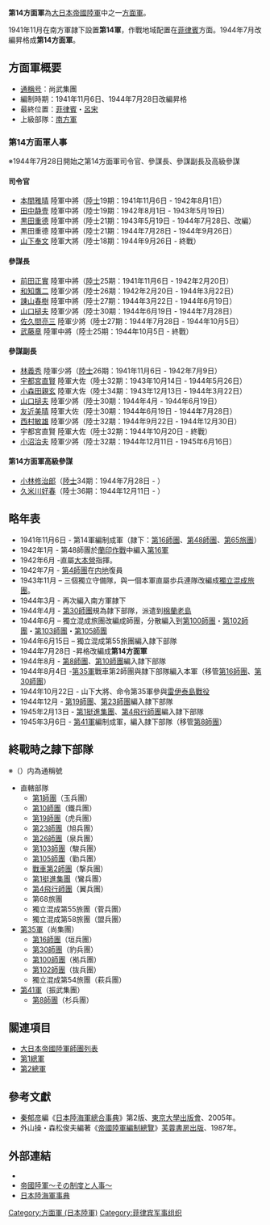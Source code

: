 {{expand|time=2012-08-07T23:18:20+00:00}}
{{Infobox Military Unit
|unit_name= 第14方面軍
|image= <!--图像-->
|caption= <!--图像说明-->
|dates= <!--存在时期-->
|country=  [[file:Flag_of_Japan.svg|20px]][[大日本帝国|大日本帝国]]  
|allegiance= <!--最高统帅-->
|branch= [[大日本帝国陸軍|大日本帝国陸軍]]
|type= <!--类型-->
|role= <!--功能-->
|size= [[军_(编制单位)|軍]]（～1944年）<br>[[方面軍|方面軍]]
|command_structure= 
|current_commander= <!--指挥官-->
|garrison= <!--总部--> |equipment= <!--装备--> |ceremonial_chief= <!--象征式指挥官--> |colonel_of_the_regiment= <!--上校--> |nickname= 尚武 |patron= <!--赞助者--> |motto= <!--格言--> |colors= <!--颜色--> |march= <!--军歌--> |mascot= <!--吉祥物--> |battles= [[第二次世界大战|第二次世界大战]] |anniversaries= <!--纪念日--> |decorations= <!--奖章--> |battle_honours= <!--荣誉战役--> |notable_commanders= <!--著名指挥官--> |identification_symbol= <!--佩章1--> |identification_symbol_2= <!--佩章2--> |identification_symbol_3= <!--佩章3--> |identification_symbol_4= <!--佩章4--> }}

{{japanese|japanese=第14方面軍|kana=だい14ほうめんぐん|romaji=daijuuyon-homengun}}

'''第14方面軍'''為[[大日本帝國陸軍|大日本帝國陸軍]]中之一[[方面軍|方面軍]]。

1941年11月在南方軍隷下設置'''第14軍'''，作戰地域配置在[[菲律賓|菲律賓]]方面。1944年7月改編昇格成'''第14方面軍'''。

== 方面軍概要 ==
*[[通稱号|通稱号]]：尚武集團
*編制時期：1941年11月6日、1944年7月28日改編昇格
*最終位置：[[菲律賓|菲律賓]]・[[呂宋|呂宋]]
*上級部隊：[[南方軍_(日本陸軍)|南方軍]]

=== 第14方面軍人事 ===
※1944年7月28日開始之第14方面軍司令官、參謀長、參謀副長及高級參謀
==== 司令官 ====
*[[本間雅晴|本間雅晴]] 陸軍中將（[[日本陸軍士官學校|陸士]]19期：1941年11月6日 - 1942年8月1日）
*[[田中静壹|田中静壹]] 陸軍中將（陸士19期：1942年8月1日 - 1943年5月19日）
*[[黒田重德|黒田重德]] 陸軍中將（陸士21期：1943年5月19日 - 1944年7月28日、改編）
*黒田重德 陸軍中將（陸士21期：1944年7月28日 - 1944年9月26日） 
*[[山下奉文|山下奉文]] 陸軍大將（陸士18期：1944年9月26日 - 終戰）

==== 參謀長 ====
*[[前田正實|前田正實]] 陸軍中將（[[日本陸軍士官學校|陸士]]25期：1941年11月6日 - 1942年2月20日） 
*[[和知鷹二|和知鷹二]] 陸軍少將（陸士26期：1942年2月20日 - 1944年3月22日） 
*[[諌山春樹|諌山春樹]] 陸軍中將（陸士27期：1944年3月22日 - 1944年6月19日） 
*[[山口槌夫|山口槌夫]] 陸軍少將（陸士30期：1944年6月19日 - 1944年7月28日） 
*[[佐久間亮三|佐久間亮三]] 陸軍少將（陸士27期：1944年7月28日 - 1944年10月5日） 
*[[武藤章|武藤章]] 陸軍中將（陸士25期：1944年10月5日 - 終戰） 

==== 參謀副長 ====
*[[林義秀|林義秀]] 陸軍少將（[[日本陸軍士官學校|陸士]]26期：1941年11月6日 - 1942年7月9日） 
*[[宇都宮直賢|宇都宮直賢]] 陸軍大佐（陸士32期：1943年10月14日 - 1944年5月26日）
*[[小森田親玄|小森田親玄]] 陸軍大佐（陸士34期：1943年12月13日 - 1944年3月22日）
*[[山口槌夫|山口槌夫]] 陸軍少將（陸士30期：1944年4月 - 1944年6月19日）
*[[友近美晴|友近美晴]] 陸軍大佐（陸士30期：1944年6月19日 - 1944年7月28日）
*[[西村敏雄|西村敏雄]] 陸軍少將（陸士32期：1944年9月22日 - 1944年12月30日） 
*宇都宮直賢 陸軍大佐（陸士32期：1944年10月20日 - 終戰） 
*[[小沼治夫|小沼治夫]] 陸軍少將（陸士32期：1944年12月11日 - 1945年6月16日） 

==== 第14方面軍高級參謀 ====
*[[小林修治郎|小林修治郎]]（[[日本陸軍士官學校|陸士]]34期：1944年7月28日 - ） 
*[[久米川好春|久米川好春]]（陸士36期：1944年12月11日 - ）

== 略年表 ==
*1941年11月6日 - 第14軍編制成軍（隷下：[[第16師團|第16師團]]、[[第48師團|第48師團]]、[[第65旅團|第65旅團]]）
*1942年1月 - 第48師團於[[蘭印作戰|蘭印作戰]]中編入[[第16軍_(日本陸軍)|第16軍]]
*1942年6月 -直屬[[大本營|大本營]]指揮。
*1942年7月 - [[第4師團|第4師團]]在[[内地|内地]]復員
*1943年11月 – 三個獨立守備隊，與一個本軍直屬歩兵連隊改編成[[獨立混成旅團|獨立混成旅團]]。
*1944年3月 - 再次編入南方軍隷下
*1944年4月 - [[第30師團|第30師團]]規為隷下部隊，派遣到[[棉蘭老島|棉蘭老島]]
*1944年6月 – 獨立混成旅團改編成師團，分散編入到[[第100師團|第100師團]]・[[第102師團|第102師團]]・[[第103師團|第103師團]]・[[第105師團|第105師團]]
*1944年6月15日 – 獨立混成第55旅團編入隷下部隊
*1944年7月28日 -昇格改編成'''第14方面軍'''
*1944年8月 - [[第8師團|第8師團]]、[[第10師團|第10師團]]編入隷下部隊
*1944年8月4日 -[[第35軍_(日本陸軍)|第35軍]]戰車第2師團與隷下部隊編入本軍（移管[[第16師團|第16師團]]、[[第30師團|第30師團]]）
*1944年10月22日 - 山下大將、命令第35軍參與[[雷伊泰島戰役|雷伊泰島戰役]]
*1944年12月 - [[第19師團|第19師團]]、[[第23師團|第23師團]]編入隷下部隊
*1945年2月13日 - [[第1挺進集團_(日本陸軍)|第1挺進集團]]、[[第4飛行師團|第4飛行師團]]編入隷下部隊
*1945年3月6日 - [[第41軍_(日本陸軍)|第41軍]]編制成軍，編入隷下部隊（移管[[第8師團|第8師團]]）

== 終戰時之隷下部隊 ==
※（）内為通稱號
*直轄部隊
**[[第1師團|第1師團]]（玉兵團）
**[[第10師團|第10師團]]（鐵兵團）
**[[第19師團|第19師團]]（虎兵團）
**[[第23師團|第23師團]]（旭兵團）
**[[第26師團|第26師團]]（泉兵團）
**[[第103師團|第103師團]]（駿兵團）
**[[第105師團|第105師團]]（勤兵團）
**[[戰車第2師團|戰車第2師團]]（撃兵團）
**[[第1挺進集團|第1挺進集團]]（鸞兵團）
**[[第4飛行師團|第4飛行師團]]（翼兵團）
**第68旅團 
**獨立混成第55旅團（菅兵團）
**獨立混成第58旅團（盟兵團） 　 　 　 　 
*[[第35軍_(日本陸軍)|第35軍]]（尚集團）
**[[第16師團|第16師團]]（垣兵團）
**[[第30師團|第30師團]]（豹兵團）
**[[第100師團|第100師團]]（拠兵團）
**[[第102師團|第102師團]]（抜兵團）
**獨立混成第54旅團（萩兵團）
*[[第41軍_(日本軍)|第41軍]]（振武集團）
**[[第8師團|第8師團]]（杉兵團）

== 關連項目 ==
*[[大日本帝國陸軍師團列表|大日本帝國陸軍師團列表]]
*[[第1總軍_(日本陸軍)|第1總軍]]
*[[第2總軍_(日本陸軍)|第2總軍]]

==參考文獻==
*[[秦郁彦|秦郁彦]]編《[[日本陸海軍總合事典|日本陸海軍總合事典]]》第2版、[[東京大學出版會|東京大學出版會]]、2005年。
*外山操・森松俊夫編著《[[帝國陸軍編制總覽|帝國陸軍編制總覽]]》[[芙蓉書房出版|芙蓉書房出版]]、1987年。

==外部連結==
*{{cite web
| last = Wendel
| first = Marcus
| url = http://www.axishistory.com/index.php?id=6748
| title = Axis History Factbook
| work = Japanese 14th Area Army（第14方面軍（日本陸軍））
| access-date = 2008-03-22
| archive-date = 2019-05-22
| archive-url = https://web.archive.org/web/20190522091843/https://www.axishistory.com/index.php?id=6748
| dead-url = no
}}
*[https://web.archive.org/web/20080411094145/http://imperialarmy.hp.infoseek.co.jp/ 帝國陸軍～その制度と人事～]
*[https://web.archive.org/web/20100516180653/http://homepage1.nifty.com/kitabatake/rikukaiguntop.html 日本陸海軍事典]

{{日本軍陸軍序列軍}}
{{日本陸軍方面軍}}
[[Category:方面軍_(日本陸軍)|Category:方面軍 (日本陸軍)]]
[[Category:菲律宾军事组织|Category:菲律宾军事组织]]